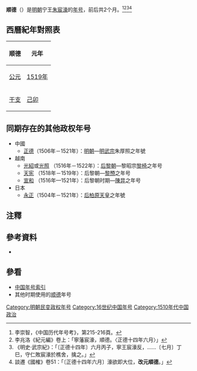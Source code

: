 {{Eranamebox|年号=顺德
|起讫时间= [[1519年|1519年]]六月十四日－七月二十六日
|政权= 明
|帝王= 寧王朱宸濠
|历时= 2个月
|timeline= <timeline>
ImageSize  = width:200 height:50
PlotArea   = width:180 height:30 left:10 bottom:20
TimeAxis   = orientation:horizontal
DateFormat = yyyy
Period     = from:1368 till:1644
AlignBars  = early
ScaleMajor = increment:60 start:1368
Colors =
  id:canvas value:rgb(1,1,0.85)
BackgroundColors = canvas:canvas
PlotData =
  width:15 color:black
  bar:era from:start till:end
  bar:era from:1519 till:1519 color:red
</timeline>
|说明= <span style="color: red">顺德</span>在'''明朝'''时期的位置。
}}
'''顺德'''（{{kj|1519年|六月十四日||七月二十六日}}）是[[明朝|明朝]]宁王[[朱宸濠|朱宸濠]]的[[年号|年号]]，前后共2个月。<ref>李崇智，《中国历代年号考》，第215-216頁。</ref><ref>李兆洛《紀元編》卷上：「寧藩宸濠，順德。〈正德十四年六月〉」</ref><ref>《明史·武宗紀》：「〔正德十四年〕六月丙子，寧王宸濠反，……〔七月〕丁巳，守仁敗宸濠於樵舍，擒之。」</ref><ref>談遷《國榷》卷51：「〔正德十四年六月〕濠欲即大位，'''改元順德'''。」</ref>

==西曆紀年對照表==
{| class="wikitable"  style="text-align:center;"
!顺德!!元年
|-
![[公元|公元]]
|[[1519年|1519年]]
|-
![[干支|干支]]
|[[己卯|己卯]] 
|}

==同期存在的其他政权年号==
*中國 
**[[正德_(明朝)|正德]]（1506年－1521年）：[[明朝|明朝]]—[[明武宗|明武宗]]朱厚照之年號
*越南
**[[光紹|光紹]]或[[光照|光照]] （1516年－1522年）：[[后黎朝|后黎朝]]—黎昭宗[[黎椅|黎椅]]之年号
**[[天宪|天宪]] （1518年－1519年）：后黎朝—[[黎槱|黎槱]]之年号
**[[宣和_(陳㫒)|宣和]] （1516年—1521年）：后黎朝时期—[[陳㫒|陳㫒]]之年号
*日本
**[[永正|永正]]（1504年－1521年）：[[后柏原天皇|后柏原天皇]]之年號

==注釋==
{{Reflist}}

==參考資料==
*{{Cite book|author=李崇智|title=中國歷代年號考|format=|url=|date=2004年12月|publisher=中華書局|location=北京|id=ISBN 7101025129}}

==參看==
*[[中国年号列表#明朝|中国年号索引]]
*其他时期使用的[[顺德|顺德]]年号

{{明朝年号}}

[[Category:明朝民变政权年号|Category:明朝民变政权年号]]
[[Category:16世纪中国年号|Category:16世纪中国年号]]
[[Category:1510年代中国政治|Category:1510年代中国政治]]